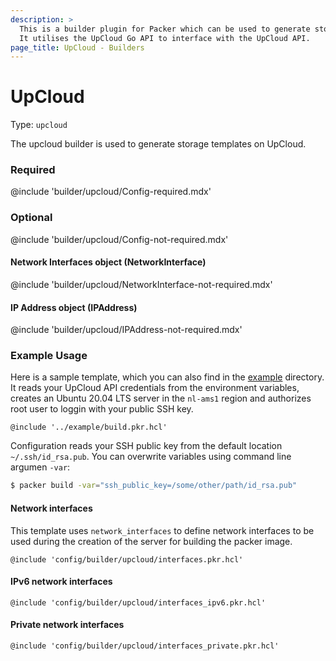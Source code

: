 ```yaml
---
description: >
  This is a builder plugin for Packer which can be used to generate storage templates on UpCloud. 
  It utilises the UpCloud Go API to interface with the UpCloud API.
page_title: UpCloud - Builders
---
```



# UpCloud

Type: `upcloud`

The upcloud builder is used to generate storage templates on UpCloud.

<!-- Builder Configuration Fields -->

### Required

@include 'builder/upcloud/Config-required.mdx'

<!--
  Optional Configuration Fields

  Configuration options that are not required or have reasonable defaults
  should be listed under the optionals section. Defaults values should be
  noted in the description of the field
-->

### Optional

@include 'builder/upcloud/Config-not-required.mdx'

#### Network Interfaces object (NetworkInterface)

@include 'builder/upcloud/NetworkInterface-not-required.mdx'

#### IP Address object (IPAddress)

@include 'builder/upcloud/IPAddress-not-required.mdx'


<!--
  A basic example on the usage of the builder. Multiple examples
  can be provided to highlight various build configurations.

-->
### Example Usage

Here is a sample template, which you can also find in the [example](https://github.com/UpCloudLtd/packer-plugin-upcloud/tree/main/example) directory.
It reads your UpCloud API credentials from the environment variables, creates an Ubuntu 20.04 LTS server in the `nl-ams1` region and authorizes root user to loggin with your public SSH key.

```hcl
@include '../example/build.pkr.hcl'
```

Configuration reads your SSH public key from the default location `~/.ssh/id_rsa.pub`. You can overwrite variables using command line argumen `-var`:
```sh
$ packer build -var="ssh_public_key=/some/other/path/id_rsa.pub"
```

#### Network interfaces
This template uses `network_interfaces` to define network interfaces to be used during the creation of the server for building the packer image.
```hcl
@include 'config/builder/upcloud/interfaces.pkr.hcl'
```

#### IPv6 network interfaces
```hcl
@include 'config/builder/upcloud/interfaces_ipv6.pkr.hcl'
```

#### Private network interfaces
```hcl
@include 'config/builder/upcloud/interfaces_private.pkr.hcl'
```
